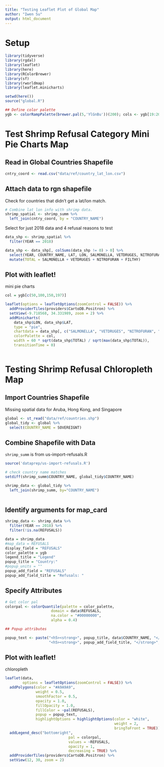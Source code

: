 ```yaml
---
title: "Testing Leaflet Plot of Global Map"
author: "Iwen Su"
output: html_document
---
```


# Setup
```r

library(tidyverse)
library(rgdal)
library(leaflet)
library(here)
library(RColorBrewer)
library(sf)
library(rworldmap)
library(leaflet.minicharts)

setwd(here())
source("global.R")

## Define color palette
ygb <- colorRampPalette(brewer.pal(5,'YlGnBu'))(200); cols <- ygb[19:200]

```

# Test Shrimp Refusal Category Mini Pie Charts Map

## Read in Global Countries Shapefile 
```r

cntry_coord <- read.csv("data/ref/country_lat_lon.csv")

```


## Attach data to rgn shapefile

Check for countries that didn't get a lat/lon match. 
```r

# Combine lat lon info with shrimp data.
shrimp_spatial <- shrimp_summ %>% 
  left_join(cntry_coord, by = "COUNTRY_NAME")

```

Select for just 2018 data and 4 refusal reasons to test
```r

data_shp <- shrimp_spatial %>%
  filter(YEAR == 2018)

data_shp <- data_shp[, colSums(data_shp != 0) > 0] %>% 
  select(YEAR, COUNTRY_NAME, LAT, LON, SALMONELLA, VETDRUGES, NITROFURAN, FILTHY) %>% 
  mutate(TOTAL = SALMONELLA + VETDRUGES + NITROFURAN + FILTHY)

```


## Plot with leaflet!

mini pie charts
```r

col = ygb[c(50,100,150,197)]

leaflet(options = leafletOptions(zoomControl = FALSE)) %>%
  addProviderTiles(providers$CartoDB.Positron) %>%
  setView(-9.718568, 34.331989, zoom = 2) %>% 
  addMinicharts(
    data_shp$LON, data_shp$LAT,
    type = "pie",
    chartdata = data_shp[, c("SALMONELLA", "VETDRUGES", "NITROFURAN", "FILTHY")], 
    colorPalette = col, 
    width = 60 * sqrt(data_shp$TOTAL) / sqrt(max(data_shp$TOTAL)),
    transitionTime = 0)
 
```




# Testing Shrimp Refusal Chloropleth Map

## Import Countries Shapefile

Missing spatial data for Aruba, Hong Kong, and Singapore
```r

global <- st_read("data/ref/countries.shp")
global_tidy <- global %>% 
  select(COUNTRY_NAME = SOVEREIGNT)

```

## Combine Shapefile with Data

`shrimp_summ` is from us-import-refusals.R
```r
source('dataprep/us-import-refusals.R')

# check country name matches
setdiff(shrimp_summ$COUNTRY_NAME, global_tidy$COUNTRY_NAME)

shrimp_data <- global_tidy %>% 
  left_join(shrimp_summ, by="COUNTRY_NAME")
 
```

## Identify arguments for map_card
```r

shrimp_data <- shrimp_data %>%
  filter(YEAR == 2018) %>% 
  filter(!is.na(REFUSALS))

data = shrimp_data
#map_data = REFUSALS
display_field = "REFUSALS"
color_palette = ygb
legend_title = "Legend"
popup_title = "Country:"
#popup_units = ""
popup_add_field = "REFUSALS"
popup_add_field_title = "Refusals: "

```


## Specify Attributes

```r

# Get color pal
colorpal <- colorQuantile(palette = color_palette,
                     domain = data$REFUSALS,
                     na.color = "#00000000",
                     alpha = 0.4)

## Popup attributes

popup_text <- paste("<h5><strong>", popup_title, data$COUNTRY_NAME, "</strong>","</h5>",
                    "<h5><strong>", popup_add_field_title, "</strong>", data$REFUSALS, "</h5>", sep=" ")

```

## Plot with leaflet!

chloropleth
```r

leaflet(data,
        options = leafletOptions(zoomControl = FALSE)) %>%
  addPolygons(color = "#A9A9A9",
              weight = 0.5,
              smoothFactor = 0.5,
              opacity = 1.0,
              fillOpacity = 1.0,
              fillColor = ~pal(REFUSALS),
              popup = popup_text,
              highlightOptions = highlightOptions(color = "white",
                                                  weight = 2,
                                                  bringToFront = TRUE)) %>%
  addLegend_desc("bottomright",
                             pal = colorpal,
                             values = ~REFUSALS,
                             opacity = 1,
                             decreasing = TRUE) %>%
  addProviderTiles(providers$CartoDB.Positron) %>%
  setView(12, 30, zoom = 2)


```

